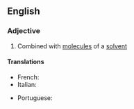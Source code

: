 ==English==

===Adjective===
{{en-adj}}

# {{lb|en|chemistry}} Combined with [[molecule]]s of a [[solvent]]

====Translations====
{{trans-top|combined with a solvent}}
* French: {{t+|fr|solvaté}}
* Italian: {{t+|it|solvatato}}
{{trans-mid}}
* Portuguese: {{t|pt|solvatado}}
{{trans-bottom}}